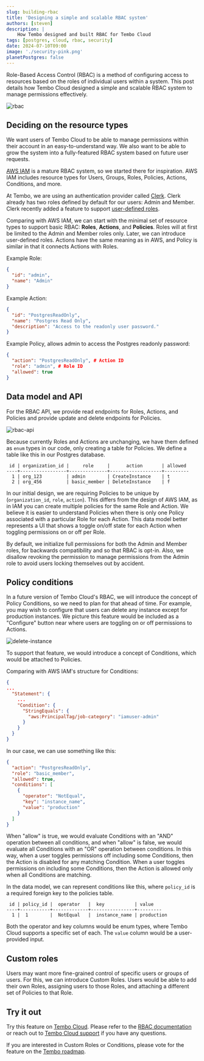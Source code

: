 ```yaml
---
slug: building-rbac
title: 'Designing a simple and scalable RBAC system'
authors: [steven]
description: |
    How Tembo designed and built RBAC for Tembo Cloud
tags: [postgres, cloud, rbac, security]
date: 2024-07-10T09:00
image: './security-pink.png'
planetPostgres: false
---
```


Role-Based Access Control (RBAC) is a method of configuring access to resources based on the roles of individual users within a system. This post details how Tembo Cloud designed a simple and scalable RBAC system to manage permissions effectively.

![rbac](./rbac.png)

## Deciding on the resource types

We want users of Tembo Cloud to be able to manage permissions within their account in an easy-to-understand way. We also want to be able to grow the system into a fully-featured RBAC system based on future user requests.

[AWS IAM](https://aws.amazon.com/iam/) is a mature RBAC system, so we started there for inspiration. AWS IAM includes resource types for Users, Groups, Roles, Policies, Actions, Conditions, and more.

At Tembo, we are using an authentication provider called [Clerk](https://clerk.com/). Clerk already has two roles defined by default for our users: Admin and Member. Clerk recently added a feature to support [user-defined roles](https://clerk.com/docs/organizations/roles-permissions#custom-role).

Comparing with AWS IAM, we can start with the minimal set of resource types to support basic RBAC: **Roles**, **Actions**, and **Policies**. Roles will at first be limited to the Admin and Member roles only. Later, we can introduce user-defined roles. Actions have the same meaning as in AWS, and Policy is similar in that it connects Actions with Roles.

Example Role:
```json
{
  "id": "admin",
  "name": "Admin"
}
```

Example Action:
```json
{
  "id": "PostgresReadOnly",
  "name": "Postgres Read Only",
  "description": "Access to the readonly user password."
}
```

Example Policy, allows admin to access the Postgres readonly password:
```json
{
  "action": "PostgresReadOnly", # Action ID
  "role": "admin", # Role ID
  "allowed": true
}
```

## Data model and API

For the RBAC API, we provide read endpoints for Roles, Actions, and Policies and provide update and delete endpoints for Policies.

![rbac-api](./rbac-api.png)

Because currently Roles and Actions are unchanging, we have them defined as `enum` types in our code, only creating a table for Policies. We define a table like this in our Postgres database.

```
 id | organization_id |     role     |      action       | allowed
----+-----------------+--------------+-------------------+---------
  1 | org_123         | admin        | CreateInstance    | t
  2 | org_456         | basic_member | DeleteInstance    | f
```

In our initial design, we are requiring Policies to be unique by (`organization_id`, `role`, `action`). This differs from the design of AWS IAM, as in IAM you can create multiple policies for the same Role and Action. We believe it is easier to understand Policies when there is only one Policy associated with a particular Role for each Action. This data model better represents a UI that shows a toggle on/off state for each Action when toggling permissions on or off per Role.

By default, we initialize full permissions for both the Admin and Member roles, for backwards compatibility and so that RBAC is opt-in. Also, we disallow revoking the permission to manage permissions from the Admin role to avoid users locking themselves out by accident.

## Policy conditions

In a future version of Tembo Cloud's RBAC, we will introduce the concept of Policy Conditions, so we need to plan for that ahead of time. For example, you may wish to configure that users can delete any instance except for production instances. We picture this feature would be included as a "Configure" button near where users are toggling on or off permissions to Actions.

![delete-instance](./delete-instance.png)

To support that feature, we would introduce a concept of Conditions, which would be attached to Policies.

Comparing with AWS IAM's structure for Conditions:

```json
{
...
  "Statement": {
    ...
    "Condition": {
      "StringEquals": {
        "aws:PrincipalTag/job-category": "iamuser-admin"
      }
    }
  }
}
```

In our case, we can use something like this:

```json
{
  "action": "PostgresReadOnly",
  "role": "basic_member",
  "allowed": true,
  "conditions": [
    {
      "operator": "NotEqual",
      "key": "instance_name",
      "value": "production"
    }
  ]
}
```

When "allow" is true, we would evaluate Conditions with an "AND" operation between all conditions, and when "allow" is false, we would evaluate all Conditions with an "OR" operation between conditions. In this way, when a user toggles permissions off including some Conditions, then the Action is disabled for any matching Condition. When a user toggles permissions on including some Conditions, then the Action is allowed only when all Conditions are matching.

In the data model, we can represent conditions like this, where `policy_id` is a required foreign key to the policies table.

```
 id | policy_id |  operator   |  key           | value
----+-----------+-------------+----------------+---------
  1 |  1        |  NotEqual   |  instance_name | production
```

Both the operator and key columns would be enum types, where Tembo Cloud supports a specific set of each. The `value` column would be a user-provided input.

## Custom roles

Users may want more fine-grained control of specific users or groups of users. For this, we can introduce Custom Roles. Users would be able to add their own Roles, assigning users to those Roles, and attaching a different set of Policies to that Role.

## Try it out

Try this feature on [Tembo Cloud](https://cloud.tembo.io). Please refer to the [RBAC documentation](/docs/product/cloud/security/rbac) or reach out to [Tembo Cloud support](mailto:support@tembo.io) if you have any questions.

If you are interested in Custom Roles or Conditions, please vote for the feature on the [Tembo roadmap](https://roadmap.tembo.io).
